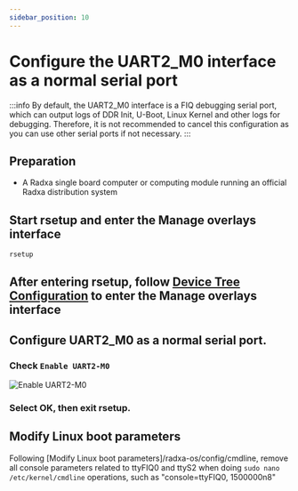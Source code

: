 ```yaml
---
sidebar_position: 10
---
```


# Configure the UART2_M0 interface as a normal serial port

:::info
By default, the UART2_M0 interface is a FIQ debugging serial port, which can output logs of DDR Init, U-Boot, Linux Kernel and other logs for debugging. Therefore, it is not recommended to cancel this configuration as you can use other serial ports if not necessary.
:::

## Preparation

- A Radxa single board computer or computing module running an official Radxa distribution system

## Start rsetup and enter the Manage overlays interface

```bash
rsetup
```

## After entering rsetup, follow [Device Tree Configuration](/radxa-os/rsetup/devicetree) to enter the Manage overlays interface

## Configure UART2_M0 as a normal serial port.

### Check `Enable UART2-M0`

![Enable UART2-M0](/img/general-tutorial/EnableUART2-M0.webp)

### Select OK, then exit rsetup.

## Modify Linux boot parameters

Following [Modify Linux boot parameters]/radxa-os/config/cmdline, remove all console parameters related to ttyFIQ0 and ttyS2 when doing `sudo nano /etc/kernel/cmdline` operations, such as "console=ttyFIQ0, 1500000n8"
